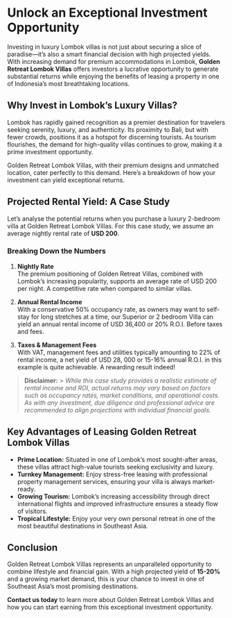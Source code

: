
# Unlock an Exceptional Investment Opportunity

Investing in luxury Lombok villas is not just about securing a slice of paradise—it’s also a smart financial decision with high projected yields. With increasing demand for premium accommodations in Lombok, **Golden Retreat Lombok Villas** offers investors a lucrative opportunity to generate substantial returns while enjoying the benefits of leasing a property in one of Indonesia’s most breathtaking locations.

## Why Invest in Lombok’s Luxury Villas?

Lombok has rapidly gained recognition as a premier destination for travelers seeking serenity, luxury, and authenticity. Its proximity to Bali, but with fewer crowds, positions it as a hotspot for discerning tourists. As tourism flourishes, the demand for high-quality villas continues to grow, making it a prime investment opportunity.

Golden Retreat Lombok Villas, with their premium designs and unmatched location, cater perfectly to this demand. Here’s a breakdown of how your investment can yield exceptional returns.

## Projected Rental Yield: A Case Study

Let’s analyse the potential returns when you purchase a luxury 2-bedroom villa at Golden Retreat Lombok Villas. For this case study, we assume an average nightly rental rate of **USD 200**.

### **Breaking Down the Numbers**

1. **Nightly Rate**  
   The premium positioning of Golden Retreat Villas, combined with Lombok’s increasing popularity, supports an average rate of USD 200 per night. A competitive rate when compared to similar villas.

2. **Annual Rental Income**  
   With a conservative 50% occupancy rate, as owners may want to self-stay for long stretches at a time, our Superior or 2 bedroom Villa can yield an annual rental income of USD 36,400 or 20% R.O.I. Before taxes and fees.

3. **Taxes & Management Fees**  
   With VAT, management fees and utilities typically amounting to 22% of rental income, a net yield of USD 28, 000 or 15-16% annual R.O.I. in this example is quite achievable. A rewarding result indeed!

> **Disclaimer:** > _While this case study provides a realistic estimate of rental income and ROI, actual returns may vary based on factors such as occupancy rates, market conditions, and operational costs. As with any investment, due diligence and professional advice are recommended to align projections with individual financial goals._

## Key Advantages of Leasing Golden Retreat Lombok Villas

- **Prime Location:** Situated in one of Lombok’s most sought-after areas, these villas attract high-value tourists seeking exclusivity and luxury.
- **Turnkey Management:** Enjoy stress-free leasing with professional property management services, ensuring your villa is always market-ready.
- **Growing Tourism:** Lombok’s increasing accessibility through direct international flights and improved infrastructure ensures a steady flow of visitors.
- **Tropical Lifestyle:** Enjoy your very own personal retreat in one of the most beautiful destinations in Southeast Asia.

## Conclusion

Golden Retreat Lombok Villas represents an unparalleled opportunity to combine lifestyle and financial gain. With a high projected yield of **15-20%** and a growing market demand, this is your chance to invest in one of Southeast Asia’s most promising destinations.

**Contact us today** to learn more about Golden Retreat Lombok Villas and how you can start earning from this exceptional investment opportunity.
